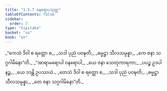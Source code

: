 ```yaml
---
title: "1.5.7 ဝနရောပသုတ္တ"
tableOfContents: false
sidebar:
  order: 7
type: "tipitaka"
basket: "su"
book: "sn"
---
```



<DynamicBreadcrumb />

<Division number="47" book="sn" e="ch" v="18" p="286">

<Paragraph number="255" type="verses" book="sn">
_“ကေသံ ဒိဝါ စ ရတ္တော စ,_  
_သဒါ ပုညံ ပဝဍ္ဎတိ;_  
_ဓမ္မဋ္ဌာ သီလသမ္ပန္နာ,_  
_ကေ ဇနာ သဂ္ဂဂါမိနော”တိ._  

</Paragraph>

<Paragraph number="256" type="verses" book="sn">
_“အာရာမရောပါ ဝနရောပါ,_  
_ယေ ဇနာ သေတုကာရကာ;_  
_ပပဉ္စ ဥဒပါနဉ္စ,_  
_ယေ ဒဒန္တိ ဥပဿယံ._  

</Paragraph>

<Paragraph number="257" type="verses" book="sn">
_တေသံ ဒိဝါ စ ရတ္တော စ,_  
_သဒါ ပုညံ ပဝဍ္ဎတိ;_  
_ဓမ္မဋ္ဌာ သီလသမ္ပန္နာ,_  
_တေ ဇနာ သဂ္ဂဂါမိနော”တိ._
</Paragraph>
</Division>